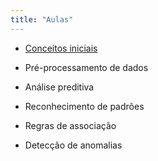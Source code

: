---
title: "Aulas"
---

-   [Conceitos iniciais](/aulas/Conceitos%20iniciais/conceitos_iniciais.html "Conceitos iniciais"){aria-label="Conceitos iniciais"}

- Pré-processamento de dados

- Análise preditiva

- Reconhecimento de padrões

- Regras de associação

- Detecção de anomalias
